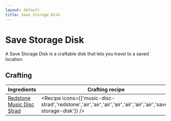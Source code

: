 ```yaml
---
layout: default
title: Save Storage Disk
---
```



Save Storage Disk
===================

A Save Storage Disk is a craftable disk that lets you travel to a saved location.

## Crafting

| Ingredients | Crafting recipe |
| ----------- | --------------- |
| [Redstone](https://minecraft.wiki/w/Redstone)<br/>[Music Disc Strad](https://minecraft.wiki/w/Music_Disc_Strad) | <Recipe icons={['music-disc-strad','redstone','air','air','air','air','air','air','air','save-storage-disk']} /> |

